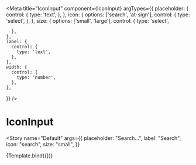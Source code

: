 
<Meta
  title="IconInput"
  component={IconInput}
  argTypes={{
    placeholder: {
      control: {
        type: 'text',
      },
    },
    icon: {
      options: ['search', 'at-sign'],
      control: {
        type: 'select',
      },
    },
    size: {
      options: ['small', 'large'],
      control: {
        type: 'select',

      },
    },
    label: {
      control: {
        type: 'text',
      },
    },
    width: {
      control: {
        type: 'number',
      },
    },

}}
/>


# IconInput

<Story
  name="Default"
  args={{
    placeholder: "Search…",
    label: "Search",
    icon: "search",
    size: "small",
  }}
>
  {Template.bind({})}
</Story>
